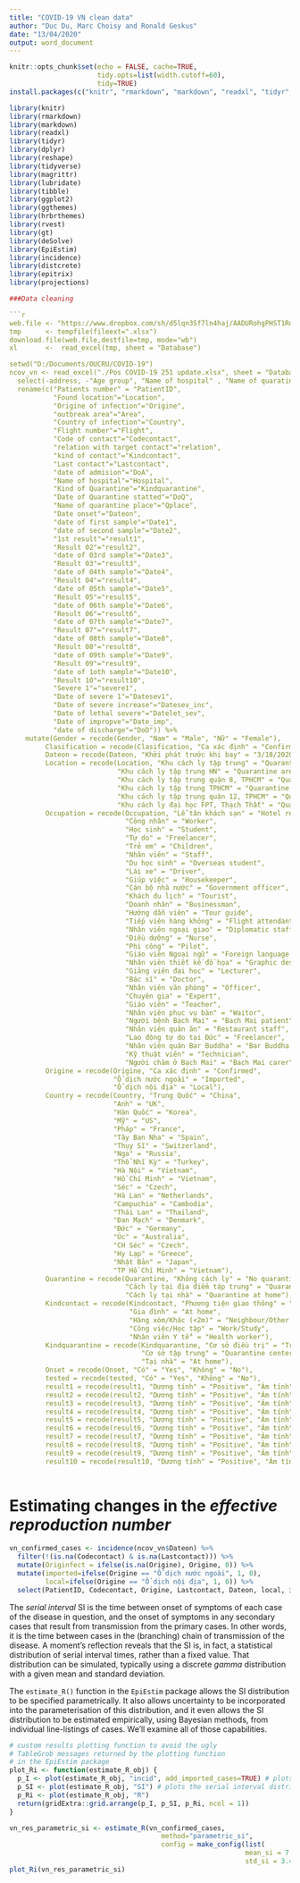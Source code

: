 ```yaml
---
title: "COVID-19 VN clean data"
author: "Duc Du, Marc Choisy and Ronald Geskus"
date: "13/04/2020"
output: word_document
---
```


```r
knitr::opts_chunk$set(echo = FALSE, cache=TRUE,
                      tidy.opts=list(width.cutoff=60),
                      tidy=TRUE)
install.packages(c("knitr", "rmarkdown", "markdown", "readxl", "tidyr", "dplyr", "reshape", "tidyverse", "magrittr", "lubridate", "tibble", "ggplot2", "ggthemes", "hrbrthemes", "rvest", "gt", "deSolve", "EpiEstim", "incidence", "distcrete", "epitrix", "projections"))

library(knitr)
library(rmarkdown)
library(markdown)
library(readxl)
library(tidyr)
library(dplyr)
library(reshape)
library(tidyverse)
library(magrittr)
library(lubridate)
library(tibble)
library(ggplot2)
library(ggthemes)
library(hrbrthemes)
library(rvest)
library(gt)
library(deSolve)
library(EpiEstim)
library(incidence)
library(distcrete)
library(epitrix)
library(projections)

###Data cleaning

```r
web.file <- "https://www.dropbox.com/sh/d5lqn35f7ln4haj/AADURohgPHST1RodDDavrNIoa?dl=0&preview=Pos+COVID-19+251+update.xlsx"
tmp      <- tempfile(fileext=".xlsx")
download.file(web.file,destfile=tmp, mode="wb")
xl       <-  read_excel(tmp, sheet = "Database")

setwd("D:/Documents/OUCRU/COVID-19")
ncov_vn <- read_excel("./Pos COVID-19 251 update.xlsx", sheet = "Database") %>%
  select(-address, -"Age group", "Name of hospital" , "Name of quaratine place") %>% 
  rename(c("Patients number" = "PatientID", 
           "Found location"="Location",
           "Origine of infection"="Origine",
           "outbreak area"="Area", 
           "Country of infection"="Country",
           "Flight number"="Flight",
           "Code of contact"="Codecontact",
           "relation with target contact"="relation",
           "kind of contact"="Kindcontact",
           "Last contact"="Lastcontact",
           "date of admision"="DoA",
           "Name of hospital"="Hospital",
           "Kind of Quarantine"="Kindquarantine",
           "Date of Quarantine statted"="DoQ",
           "Name of quarantine place"="Qplace",
           "Date onset"="Dateon",
           "date of first sample"="Date1",
           "date of second sample"="Date2",
           "1st result"="result1",
           "Result 02"="result2",
           "date of 03rd sample"="Date3",
           "Result 03"="result3",
           "date of 04th sample"="Date4",
           "Result 04"="result4",
           "date of 05th sample"="Date5",
           "Result 05"="result5",
           "date of 06th sample"="Date6",
           "Result 06"="result6",
           "date of 07th sample"="Date7",
           "Result 07"="result7",
           "date of 08th sample"="Date8",
           "Result 08"="result8",
           "date of 09th sample"="Date9",
           "Result 09"="result9",
           "date of 1oth sample"="Date10",
           "Result 10"="result10",
           "Severe 1"="severe1",
           "Date of severe 1"="Datesev1",
           "Date of severe increase"="Datesev_inc",
           "Date of lethal severe"="Datelet_sev",
           "Date of impropve"="Date_imp",
           "date of discharge"="DoD")) %>%  
    mutate(Gender = recode(Gender, "Nam" = "Male", "Nữ" = "Female"),
         Clasification = recode(Clasification, "Ca xác định" = "Confirmed"),
         Dateon = recode(Dateon, "Khởi phát trước khi bay" = "3/18/2020"),
         Location = recode(Location, "Khu cách ly tập trung" = "Quarantine area",
                           "Khu cách ly tập trung HN" = "Quarantine area",
                           "Khu cách ly tập trung quận 8, TPHCM" = "Quarantine area",
                           "Khu cách ly tập trung TPHCM" = "Quarantine area",
                           "Khu cách ly tập trung quận 12, TPHCM" = "Quarantine area",
                           "Khu cách ly đại học FPT, Thạch Thất" = "Quarantine area"),
         Occupation = recode(Occupation, "Lễ tân khách sạn" = "Hotel receptionist",
                             "Công nhân" = "Worker",
                             "Học sinh" = "Student",
                             "Tự do" = "Freelancer",
                             "Trẻ em" = "Children",
                             "Nhân viên" = "Staff",
                             "Du học sinh" = "Overseas student",
                             "Lái xe" = "Driver",
                             "Giúp việc" = "Housekeeper",
                             "Cán bộ nhà nước" = "Government officer",
                             "Khách du lịch" = "Tourist",
                             "Doanh nhân" = "Businessman",
                             "Hướng dẫn viên" = "Tour guide",
                             "Tiếp viên hàng không" = "Flight attendant",
                             "Nhân viên ngoại giao" = "Diplomatic staff",
                             "Điều dưỡng" = "Nurse",
                             "Phi công" = "Pilot",
                             "Giáo viên Ngoại ngữ" = "Foreign language teacher",
                             "Nhân viên thiết kế đồ họa" = "Graphic designer",
                             "Giảng viên đại học" = "Lecturer",
                             "Bác sĩ" = "Doctor",
                             "Nhân viên văn phòng" = "Officer",
                             "Chuyên gia" = "Expert",
                             "Giáo viên" = "Teacher",
                             "Nhân viên phục vụ bàn" = "Waitor",
                             "Người bệnh Bạch Mai" = "Bach Mai patient",
                             "Nhân viên quán ăn" = "Restaurant staff", 
                             "Lao động tự do tại Đức" = "Freelancer",
                             "Nhân viên quán Bar Buddha" = "Bar Buddha staff",
                             "Kỹ thuật viên" = "Technician",
                             "Người chăm ở Bạch Mai" = "Bach Mai carer"),
         Origine = recode(Origine, "Ca xác định" = "Confirmed",
                          "Ổ dịch nước ngoài" = "Imported",
                          "Ổ dịch nội địa" = "Local"),
         Country = recode(Country, "Trung Quốc" = "China",
                          "Anh" = "UK", 
                          "Hàn Quốc" = "Korea",
                          "Mỹ" = "US",
                          "Pháp" = "France",
                          "Tây Ban Nha" = "Spain",
                          "Thụy Sĩ" = "Switzerland",
                          "Nga" = "Russia",
                          "Thổ Nhĩ Kỳ" = "Turkey",
                          "Hà Nội" = "Vietnam",
                          "Hồ Chí Minh" = "Vietnam",
                          "Séc" = "Czech",
                          "Hà Lan" = "Netherlands",
                          "Campuchia" = "Cambodia",
                          "Thái Lan" = "Thailand",
                          "Đan Mạch" = "Denmark",
                          "Đức" = "Germany",
                          "Úc" = "Australia",
                          "CH Séc" = "Czech",
                          "Hy Lạp" = "Greece",
                          "Nhật Bản" = "Japan",
                          "TP Hồ Chí Minh" = "Vietnam"),
         Quarantine = recode(Quarantine, "Không cách ly" = "No quarantine",
                             "Cách ly tại địa điểm tập trung" = "Quarantine in center",
                             "Cách ly tại nhà" = "Quarantine at home"),
         Kindcontact = recode(Kindcontact, "Phương tiện giao thông" = "Transport",
                              "Gia đình" = "At home",
                              "Hàng xóm/Khác (<2m)" = "Neighbour/Other (<2m)",
                              "Công việc/Học tập" = "Work/Study",
                              "Nhân viên Y tế" = "Health worker"),
         Kindquarantine = recode(Kindquarantine, "Cơ sở điều trị" = "Treatment facility",
                                 "Cơ sở tập trung" = "Quarantine center",
                                 "Tại nhà" = "At home"),
         Onset = recode(Onset, "Có" = "Yes", "Không" = "No"),
         tested = recode(tested, "Có" = "Yes", "Không" = "No"),
         result1 = recode(result1, "Dương tính" = "Positive", "Âm tính" = "Negative", "Đang chờ" = "Pending"),
         result2 = recode(result2, "Dương tính" = "Positive", "Âm tính" = "Negative", "Đang chờ" = "Pending"),
         result3 = recode(result3, "Dương tính" = "Positive", "Âm tính" = "Negative", "Đang chờ" = "Pending"),
         result4 = recode(result4, "Dương tính" = "Positive", "Âm tính" = "Negative", "Đang chờ" = "Pending"),
         result5 = recode(result5, "Dương tính" = "Positive", "Âm tính" = "Negative", "Đang chờ" = "Pending"),
         result6 = recode(result6, "Dương tính" = "Positive", "Âm tính" = "Negative", "Đang chờ" = "Pending"),
         result7 = recode(result7, "Dương tính" = "Positive", "Âm tính" = "Negative", "Đang chờ" = "Pending"),
         result8 = recode(result8, "Dương tính" = "Positive", "Âm tính" = "Negative", "Đang chờ" = "Pending"),
         result9 = recode(result9, "Dương tính" = "Positive", "Âm tính" = "Negative", "Đang chờ" = "Pending"),
         result10 = recode(result10, "Dương tính" = "Positive", "Âm tính" = "Negative", "Đang chờ" = "Pending"))
         
  ```
# Estimating changes in the _effective reproduction number_

```r
vn_confirmed_cases <- incidence(ncov_vn$Dateon) %>%
  filter(!(is.na(Codecontact) & is.na(Lastcontact))) %>%
  mutate(Originfect = ifelse(is.na(Origine), Origine, 0)) %>%
  mutate(imported=ifelse(Origine == "Ổ dịch nước ngoài", 1, 0),
         local=ifelse(Origine == "Ổ dịch nội địa", 1, 0)) %>%
  select(PatientID, Codecontact, Origine, Lastcontact, Dateon, local, imported)

```

The _serial interval_ SI is the time between onset of symptoms of each case of the disease in question, and the onset of symptoms in any secondary cases that result from transmission from the primary cases. In other words, it is the time between cases in the (branching) chain of transmission of the disease. A moment's reflection reveals that the SI is, in fact, a statistical distribution of serial interval times, rather than a fixed value. That distribution can be simulated, typically using a discrete _gamma_ distribution with a given mean and standard deviation. 

The `estimate_R()` function in the `EpiEstim` package allows the SI distribution to be specified parametrically. It also allows uncertainty to be incorporated into the parameterisation of this distribution, and it even allows the SI distribution to be estimated empirically, using Bayesian methods, from individual line-listings of cases. We'll examine all of those capabilities.

```r
# custom results plotting function to avoid the ugly
# TableGrob messages returned by the plotting function
# in the EpiEstim package
plot_Ri <- function(estimate_R_obj) {
  p_I <- plot(estimate_R_obj, "incid", add_imported_cases=TRUE) # plots the incidence
  p_SI <- plot(estimate_R_obj, "SI") # plots the serial interval distribution
  p_Ri <- plot(estimate_R_obj, "R")
  return(gridExtra::grid.arrange(p_I, p_SI, p_Ri, ncol = 1))
}

vn_res_parametric_si <- estimate_R(vn_confirmed_cases,
                                      method="parametric_si",
                                      config = make_config(list(
                                                           mean_si = 7.5, 
                                                           std_si = 3.4)))
plot_Ri(vn_res_parametric_si)
```
